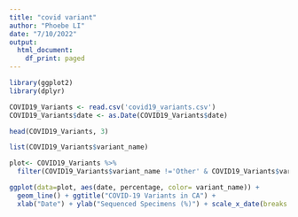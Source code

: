 ```yaml
---
title: "covid variant"
author: "Phoebe LI"
date: "7/10/2022"
output:
  html_document:
    df_print: paged
---
```


```r
library(ggplot2)
library(dplyr)
```


```r
COVID19_Variants <- read.csv('covid19_variants.csv')
COVID19_Variants$date <- as.Date(COVID19_Variants$date)
```

```r
head(COVID19_Variants, 3)
```

```r
list(COVID19_Variants$variant_name)
```

```r
plot<- COVID19_Variants %>%
  filter(COVID19_Variants$variant_name !='Other' & COVID19_Variants$variant_name != 'Total')
```


```r
ggplot(data=plot, aes(date, percentage, color= variant_name)) +
  geom_line() + ggtitle("COVID-19 Variants in CA") +
  xlab("Date") + ylab("Sequenced Specimens (%)") + scale_x_date(breaks = scales::breaks_pretty(10))
```

